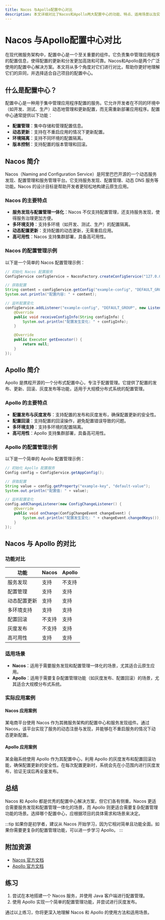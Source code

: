 ```yaml
---
title: Nacos 与Apollo配置中心对比
description: 本文详细对比了Nacos和Apollo两大配置中心的功能、特点、适用场景以及实际应用案例，帮助初学者理解如何选择合适的配置中心。
---
```


# Nacos 与Apollo配置中心对比

在现代微服务架构中，配置中心是一个至关重要的组件。它负责集中管理应用程序的配置信息，使得配置的更新和分发更加高效和可靠。Nacos和Apollo是两个广泛使用的配置中心解决方案。本文将从多个角度对它们进行对比，帮助你更好地理解它们的异同，并选择适合自己项目的配置中心。

## 什么是配置中心？

配置中心是一种用于集中管理应用程序配置的服务。它允许开发者在不同的环境中（如开发、测试、生产）动态地管理和更新配置，而无需重新部署应用程序。配置中心通常提供以下功能：

- **配置管理**：集中存储和管理配置信息。
- **动态更新**：支持在不重启应用的情况下更新配置。
- **环境隔离**：支持不同环境的配置隔离。
- **版本控制**：支持配置的版本管理和回滚。

## Nacos 简介

Nacos（Naming and Configuration Service）是阿里巴巴开源的一个动态服务发现、配置管理和服务管理平台。它支持服务发现、配置管理、动态 DNS 服务等功能。Nacos 的设计目标是帮助开发者更轻松地构建云原生应用。

### Nacos 的主要特点

- **服务发现与配置管理一体化**：Nacos 不仅支持配置管理，还支持服务发现，使得服务治理更加方便。
- **多环境支持**：支持多环境（如开发、测试、生产）的配置隔离。
- **动态配置更新**：支持配置的动态更新，无需重启应用。
- **高可用性**：Nacos 支持集群部署，具备高可用性。

### Nacos 的配置管理示例

以下是一个简单的 Nacos 配置管理示例：

```java
// 初始化 Nacos 配置服务
ConfigService configService = NacosFactory.createConfigService("127.0.0.1:8848");

// 获取配置
String content = configService.getConfig("example-config", "DEFAULT_GROUP", 5000);
System.out.println("配置内容: " + content);

// 监听配置变化
configService.addListener("example-config", "DEFAULT_GROUP", new Listener() {
    @Override
    public void receiveConfigInfo(String configInfo) {
        System.out.println("配置发生变化: " + configInfo);
    }

    @Override
    public Executor getExecutor() {
        return null;
    }
});
```

## Apollo 简介

Apollo 是携程开源的一个分布式配置中心，专注于配置管理。它提供了配置的发布、更新、回滚、灰度发布等功能，适用于大规模分布式系统的配置管理。

### Apollo 的主要特点

- **配置发布与灰度发布**：支持配置的发布和灰度发布，确保配置更新的安全性。
- **配置回滚**：支持配置的回滚操作，避免配置错误导致的问题。
- **多环境支持**：支持多环境的配置隔离。
- **高可用性**：Apollo 支持集群部署，具备高可用性。

### Apollo 的配置管理示例

以下是一个简单的 Apollo 配置管理示例：

```java
// 初始化 Apollo 配置服务
Config config = ConfigService.getAppConfig();

// 获取配置
String value = config.getProperty("example-key", "default-value");
System.out.println("配置值: " + value);

// 监听配置变化
config.addChangeListener(new ConfigChangeListener() {
    @Override
    public void onChange(ConfigChangeEvent changeEvent) {
        System.out.println("配置发生变化: " + changeEvent.changedKeys());
    }
});
```

## Nacos 与 Apollo 的对比

### 功能对比

| 功能                | Nacos                          | Apollo                          |
|---------------------|--------------------------------|---------------------------------|
| 服务发现            | 支持                          | 不支持                          |
| 配置管理            | 支持                          | 支持                            |
| 动态配置更新        | 支持                          | 支持                            |
| 多环境支持          | 支持                          | 支持                            |
| 配置回滚            | 不支持                        | 支持                            |
| 灰度发布            | 不支持                        | 支持                            |
| 高可用性            | 支持                          | 支持                            |

### 适用场景

- **Nacos**：适用于需要服务发现和配置管理一体化的场景，尤其适合云原生应用。
- **Apollo**：适用于需要复杂配置管理功能（如灰度发布、配置回滚）的场景，尤其适合大规模分布式系统。

### 实际应用案例

#### Nacos 应用案例

某电商平台使用 Nacos 作为其微服务架构的配置中心和服务发现组件。通过 Nacos，该平台实现了服务的动态注册与发现，并能够在不重启服务的情况下动态更新配置。

#### Apollo 应用案例

某金融系统使用 Apollo 作为其配置中心，利用 Apollo 的灰度发布和配置回滚功能，确保配置更新的安全性。在每次配置更新时，系统会先在小范围内进行灰度发布，验证无误后再全量发布。

## 总结

Nacos 和 Apollo 都是优秀的配置中心解决方案，但它们各有侧重。Nacos 更适合需要服务发现和配置管理一体化的场景，而 Apollo 则更适合需要复杂配置管理功能的场景。选择哪个配置中心，应根据项目的具体需求和场景来决定。

:::tip
如果你是初学者，建议从 Nacos 开始学习，因为它相对简单且功能全面。如果你需要更复杂的配置管理功能，可以进一步学习 Apollo。
:::

## 附加资源

- [Nacos 官方文档](https://nacos.io/zh-cn/docs/what-is-nacos.html)
- [Apollo 官方文档](https://www.apolloconfig.com/#/zh/README)

## 练习

1. 尝试在本地搭建一个 Nacos 服务，并使用 Java 客户端进行配置管理。
2. 使用 Apollo 实现一个简单的配置管理功能，并尝试进行灰度发布。

通过以上练习，你将更深入地理解 Nacos 和 Apollo 的使用方法和适用场景。